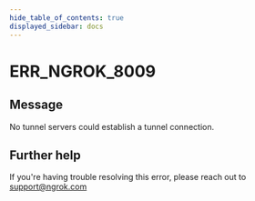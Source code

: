 ```yaml
---
hide_table_of_contents: true
displayed_sidebar: docs
---
```



# ERR_NGROK_8009

## Message

No tunnel servers could establish a tunnel connection.

<ErrorDetails error="err_ngrok_8009" />

## Further help

If you're having trouble resolving this error, please reach out to [support@ngrok.com](mailto:support@ngrok.com?subject=Help%20with%20ERR_NGROK_8009)
